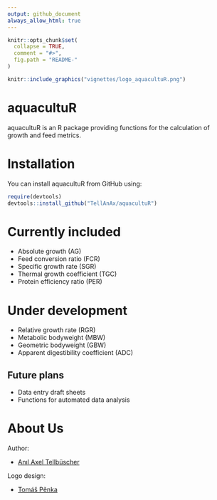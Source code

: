 ```yaml
---
output: github_document
always_allow_html: true
---
```


<!-- README.md is generated from README.Rmd. Please edit that file -->

```r
knitr::opts_chunk$set(
  collapse = TRUE,
  comment = "#>",
  fig.path = "README-"
)
```

```r
knitr::include_graphics("vignettes/logo_aquacultuR.png")
```



# aquacultuR
aquacultuR is an R package providing functions for the calculation of growth and feed metrics.



# Installation
You can install aquacultuR from GitHub using:

```r
require(devtools)
devtools::install_github("TellAnAx/aquacultuR")
```





# Currently included
- Absolute growth (AG)
- Feed conversion ratio (FCR)
- Specific growth rate (SGR)
- Thermal growth coefficient (TGC)
- Protein efficiency ratio (PER)




# Under development
- Relative growth rate (RGR)
- Metabolic bodyweight (MBW)
- Geometric bodyweight (GBW)
- Apparent digestibility coefficient (ADC)



## Future plans
- Data entry draft sheets
- Functions for automated data analysis





# About Us

Author:

-   [Anıl Axel Tellbüscher](https://anil.tellbuescher.online)


Logo design:

-   [Tomáš Pěnka](https://www.linkedin.com/in/tomáš-pěnka-a25866287/)
